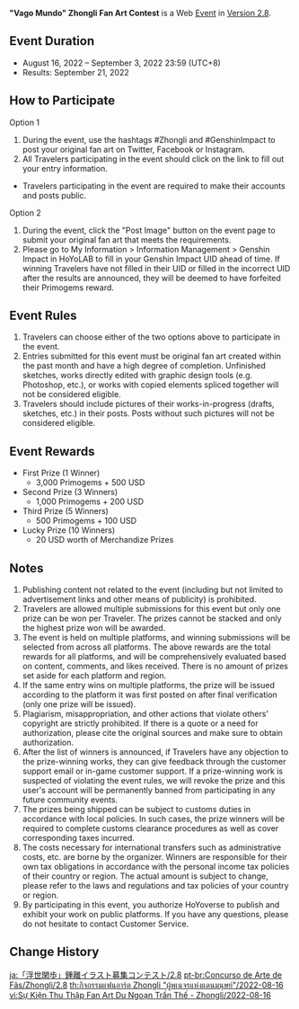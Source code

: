 {{Event
|name              = "Vago Mundo" Zhongli Fan Art Contest 2022-08-16
|image             = Vago Mundo Zhongli Fan Art Contest 2022-08-16.png
|type              = Web
|group             = Submission
|group2            = Fanart
|time_known        = yes
|time_start        = 2022-08-16 12:00:00
|time_start_offset = GMT+8
|time_end          = 2022-09-03 23:59:59
|time_end_offset   = GMT+8
|link              = https://www.hoyolab.com/contribution/173
}}
{{Description|Dear Travelers,<br>
Zhongli's Fan Art Contest has begun! Get your drawing tools ready, and come participate~}}
'''"Vago Mundo" Zhongli Fan Art Contest''' is a Web [[Event]] in [[Version 2.8]].

==Event Duration==
* August 16, 2022 – September 3, 2022 23:59 (UTC+8)
* Results: September 21, 2022

==How to Participate==
;Option 1
# During the event, use the hashtags #Zhongli and #GenshinImpact to post your original fan art on Twitter, Facebook or Instagram.
# All Travelers participating in the event should click on the link to fill out your entry information.
*Travelers participating in the event are required to make their accounts and posts public.

;Option 2
# During the event, click the "Post Image" button on the event page to submit your original fan art that meets the requirements.
# Please go to My Information > Information Management > Genshin Impact in HoYoLAB to fill in your Genshin Impact UID ahead of time. If winning Travelers have not filled in their UID or filled in the incorrect UID after the results are announced, they will be deemed to have forfeited their Primogems reward.

==Event Rules==
# Travelers can choose either of the two options above to participate in the event.
# Entries submitted for this event must be original fan art created within the past month and have a high degree of completion. Unfinished sketches, works directly edited with graphic design tools (e.g. Photoshop, etc.), or works with copied elements spliced together will not be considered eligible.
# Travelers should include pictures of their works-in-progress (drafts, sketches, etc.) in their posts. Posts without such pictures will not be considered eligible.

==Event Rewards==
* First Prize (1 Winner)
** 3,000 Primogems + 500 USD
* Second Prize (3 Winners)
** 1,000 Primogems + 200 USD
* Third Prize (5 Winners)
** 500 Primogems + 100 USD
* Lucky Prize (10 Winners)
** 20 USD worth of Merchandize Prizes

==Notes==
# Publishing content not related to the event (including but not limited to advertisement links and other means of publicity) is prohibited.
# Travelers are allowed multiple submissions for this event but only one prize can be won per Traveler. The prizes cannot be stacked and only the highest prize won will be awarded.
# The event is held on multiple platforms, and winning submissions will be selected from across all platforms. The above rewards are the total rewards for all platforms, and will be comprehensively evaluated based on content, comments, and likes received. There is no amount of prizes set aside for each platform and region.
# If the same entry wins on multiple platforms, the prize will be issued according to the platform it was first posted on after final verification (only one prize will be issued).
# Plagiarism, misappropriation, and other actions that violate others' copyright are strictly prohibited. If there is a quote or a need for authorization, please cite the original sources and make sure to obtain authorization.
# After the list of winners is announced, if Travelers have any objection to the prize-winning works, they can give feedback through the customer support email or in-game customer support. If a prize-winning work is suspected of violating the event rules, we will revoke the prize and this user's account will be permanently banned from participating in any future community events.
# The prizes being shipped can be subject to customs duties in accordance with local policies. In such cases, the prize winners will be required to complete customs clearance procedures as well as cover corresponding taxes incurred.
# The costs necessary for international transfers such as administrative costs, etc. are borne by the organizer. Winners are responsible for their own tax obligations in accordance with the personal income tax policies of their country or region. The actual amount is subject to change, please refer to the laws and regulations and tax policies of your country or region.
# By participating in this event, you authorize HoYoverse to publish and exhibit your work on public platforms. If you have any questions, please do not hesitate to contact Customer Service.

==Change History==
{{Change History|2.8}}

[[ja:「浮世閑歩」鍾離イラスト募集コンテスト/2.8]]
[[pt-br:Concurso de Arte de Fãs/Zhongli/2.8]]
[[th:กิจกรรมแฟนอาร์ต Zhongli "ผู้พเนจรแห่งแดนมนุษย์"/2022-08-16]]
[[vi:Sự Kiện Thu Thập Fan Art Du Ngoạn Trần Thế - Zhongli/2022-08-16]]